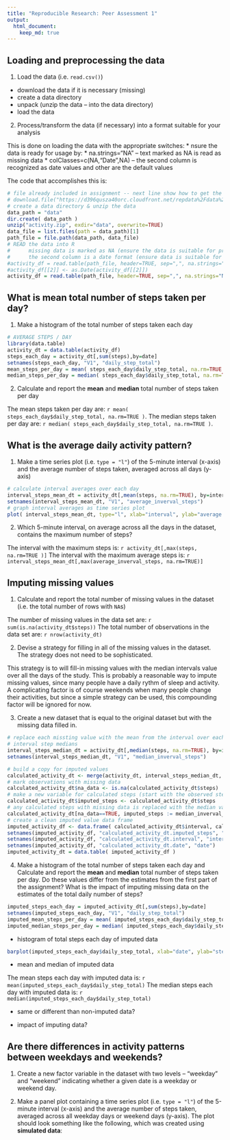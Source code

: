 ```yaml
---
title: "Reproducible Research: Peer Assessment 1"
output: 
  html_document:
    keep_md: true
---
```



## Loading and preprocessing the data

1. Load the data (i.e. `read.csv()`)

* download the data if it is necessary (missing)
* create a data directory
* unpack (unzip the data -- into the data directory)
* load the data

2. Process/transform the data (if necessary) into a format suitable for your analysis

This is done on loading the data with the appropriate switches:
* nsure the data is ready for usage by:
* na.strings="NA" -- text marked as NA is read as missing data
* colClasses=c(NA,"Date",NA) -- the second column is recognized as date values and other are the default values

The code that accomplishes this is:

```r
# file already included in assignment -- next line show how to get the data if needed
# download.file("https://d396qusza40orc.cloudfront.net/repdata%2Fdata%2Factivity.zip", "activity-data.zip", methodi="curl")
# create a data directory & unzip the data
data_path = "data"
dir.create( data_path )
unzip("activity.zip", exdir="data", overwrite=TRUE)
data_file = list.files(path = data_path)[1]
path_file = file.path(data_path, data_file)
# READ the data into R
#      missing data is marked as NA (ensure the data is suitable for processing)
#      the second column is a date format (ensure data is suitable for processing)
#activity_df = read.table(path_file, header=TRUE, sep=",", na.strings="NA", row.names=NULL)
#activity_df[[2]] <- as.Date(activity_df[[2]])
activity_df = read.table(path_file, header=TRUE, sep=",", na.strings="NA", colClasses=c(NA,"Date",NA),row.names=NULL)
```


## What is mean total number of steps taken per day?

1. Make a histogram of the total number of steps taken each day

```r
# AVERAGE STEPS / DAY
library(data.table)
activity_dt = data.table(activity_df)
steps_each_day = activity_dt[,sum(steps),by=date]
setnames(steps_each_day, "V1", "daily_step_total")
mean_steps_per_day = mean( steps_each_day$daily_step_total, na.rm=TRUE )
median_steps_per_day = median( steps_each_day$daily_step_total, na.rm=TRUE )
```

2. Calculate and report the **mean** and **median** total number of steps taken per day

The mean steps taken per day are: `r mean( steps_each_day$daily_step_total, na.rm=TRUE )`.
The median steps taken per day are: `r median( steps_each_day$daily_step_total, na.rm=TRUE )`.


## What is the average daily activity pattern?

1. Make a time series plot (i.e. `type = "l"`) of the 5-minute interval (x-axis) and the average number of steps taken, averaged across all days (y-axis)

```r
# calculate interval averages over each day
interval_steps_mean_dt = activity_dt[,mean(steps, na.rm=TRUE), by=interval]
setnames(interval_steps_mean_dt, "V1", "average_inverval_steps")
# graph interval averages as time series plot
plot( interval_steps_mean_dt, type="l", xlab="interval", ylab="average steps", main="Average Steps at each Interval over all Days" )
```

2. Which 5-minute interval, on average across all the days in the dataset, contains the maximum number of steps?

The interval with the maximum steps is: `r activity_dt[,max(steps, na.rm=TRUE )]`
The interval with the maximum average steps is: `r interval_steps_mean_dt[,max(average_inverval_steps, na.rm=TRUE)]`

## Imputing missing values

1. Calculate and report the total number of missing values in the dataset (i.e. the total number of rows with `NA`s)

The number of missing values in the data set are: `r sum(is.na(activity_dt$steps))`
The total number of observations in the data set are: `r nrow(activity_dt)`

2. Devise a strategy for filling in all of the missing values in the dataset. The strategy does not need to be sophisticated.

This strategy is to will fill-in missing values with the median intervals value over all the days of the study.  This is probably a reasonable way to impute missing values, since many people have a daily rythm of sleep and activity.  A complicating factor is of course weekends when many people change their activities, but since a simple strategy can be used, this compounding factor will be ignored for now.

3. Create a new dataset that is equal to the original dataset but with the missing data filled in.

```r
# replace each missting value with the mean from the interval over each day
# interval step medians
interval_steps_median_dt = activity_dt[,median(steps, na.rm=TRUE), by=interval]
setnames(interval_steps_median_dt, "V1", "median_inverval_steps")

# build a copy for imputed values
calculated_activity_dt <- merge(activity_dt, interval_steps_median_dt, by="interval", all=FALSE)
# mark observations with missing data
calculated_activity_dt$na_data <- is.na(calculated_activity_dt$steps)
# make a new variable for calculated steps (start with the observed steps)
calculated_activity_dt$imputed_steps <- calculated_activity_dt$steps
# any calculated steps with missing data is replaced with the median value (over the study) for that interval
calculated_activity_dt[na_data==TRUE, imputed_steps := median_inverval_steps]
# create a clean imputed value data frame
imputed_activity_df <- data.frame( calculated_activity_dt$interval, calculated_activity_dt$date, calculated_activity_dt$imputed_steps)
setnames(imputed_activity_df, "calculated_activity_dt.imputed_steps", "steps")
setnames(imputed_activity_df, "calculated_activity_dt.interval", "interval")
setnames(imputed_activity_df, "calculated_activity_dt.date", "date")
imputed_activity_dt = data.table( imputed_activity_df )

```

4. Make a histogram of the total number of steps taken each day and Calculate and report the **mean** and **median** total number of steps taken per day. Do these values differ from the estimates from the first part of the assignment? What is the impact of imputing missing data on the estimates of the total daily number of steps?

```r
imputed_steps_each_day = imputed_activity_dt[,sum(steps),by=date]
setnames(imputed_steps_each_day, "V1", "daily_step_total")
imputed_mean_steps_per_day = mean( imputed_steps_each_day$daily_step_total, na.rm=TRUE )
imputed_median_steps_per_day = median( imputed_steps_each_day$daily_step_total, na.rm=TRUE )
```

* histogram of total steps each day of imputed data

```r
barplot(imputed_steps_each_day$daily_step_total, xlab="date", ylab="steps", main="Total Steps taken each Day")
```

* mean and median of imputed data

The mean steps each day with imputed data is: `r mean(imputed_steps_each_day$daily_step_total)`
The median steps each day with imputed data is: `r median(imputed_steps_each_day$daily_step_total)`

* same or different than non-imputed data?

* impact of imputing data?

## Are there differences in activity patterns between weekdays and weekends?

1. Create a new factor variable in the dataset with two levels -- "weekday" and "weekend" indicating whether a given date is a weekday or weekend day.



2. Make a panel plot containing a time series plot (i.e. `type = "l"`) of the 5-minute interval (x-axis) and the average number of steps taken, averaged across all weekday days or weekend days (y-axis). The plot should look something like the following, which was created using **simulated data**:
